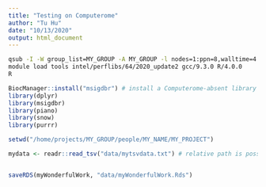 ```yaml
---
title: "Testing on Computerome"
author: "Tu Hu"
date: "10/13/2020"
output: html_document
---
```


```bash
qsub -I -W group_list=MY_GROUP -A MY_GROUP -l nodes=1:ppn=8,walltime=4:00:00
module load tools intel/perflibs/64/2020_update2 gcc/9.3.0 R/4.0.0
R
```

```r
BiocManager::install("msigdbr") # install a Computerome-absent library (to a private library path) 
library(dplyr)
library(msigdbr)
library(piano)
library(snow)
library(purrr)
```

```r
setwd("/home/projects/MY_GROUP/people/MY_NAME/MY_PROJECT")
```

```r
mydata <- readr::read_tsv("data/mytsvdata.txt") # relative path is possible :-)

```

```r

```

```r
saveRDS(myWonderfulWork, "data/myWonderfulWork.Rds")
```

